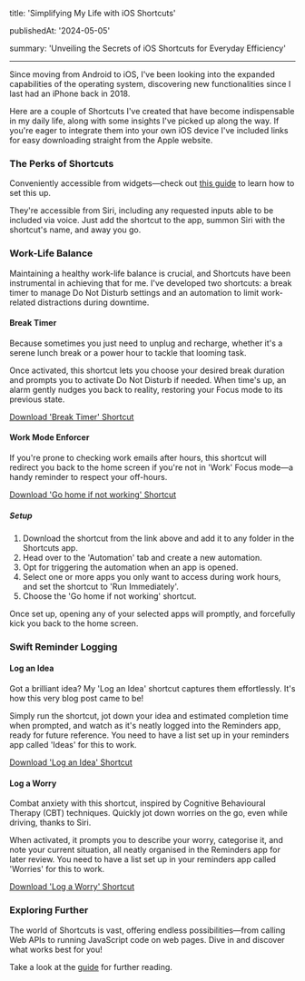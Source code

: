 
title: 'Simplifying My Life with iOS Shortcuts'

publishedAt: '2024-05-05'

summary: 'Unveiling the Secrets of iOS Shortcuts for Everyday Efficiency'

----------

Since moving from Android to iOS, I've been looking into the expanded capabilities of the operating system, discovering new functionalities since I last had an iPhone back in 2018.

Here are a couple of Shortcuts I've created that have become indispensable in my daily life, along with some insights I've picked up along the way. If you're eager to integrate them into your own iOS device I've included links for easy downloading straight from the Apple website.

### The Perks of Shortcuts

Conveniently accessible from widgets—check out [this guide](https://support.apple.com/en-gb/guide/shortcuts/apd029b36d05/ios) to learn how to set this up.

They're accessible from Siri, including any requested inputs able to be included via voice. Just add the shortcut to the app, summon Siri with the shortcut's name, and away you go.

### Work-Life Balance

Maintaining a healthy work-life balance is crucial, and Shortcuts have been instrumental in achieving that for me. I've developed two shortcuts: a break timer to manage Do Not Disturb settings and an automation to limit work-related distractions during downtime.

#### Break Timer

Because sometimes you just need to unplug and recharge, whether it's a serene lunch break or a power hour to tackle that looming task.

Once activated, this shortcut lets you choose your desired break duration and prompts you to activate Do Not Disturb if needed. When time's up, an alarm gently nudges you back to reality, restoring your Focus mode to its previous state.

[Download 'Break Timer' Shortcut](https://www.icloud.com/shortcuts/7baa29cbac2845f5b1634dadbe64880a)

#### Work Mode Enforcer

If you're prone to checking work emails after hours, this shortcut will redirect you back to the home screen if you're not in 'Work' Focus mode—a handy reminder to respect your off-hours.

[Download 'Go home if not working' Shortcut](https://www.icloud.com/shortcuts/c76ba87977d8425eac3e32c96eff4c0b)

##### Setup

1.  Download the shortcut from the link above and add it to any folder in the Shortcuts app.
2.  Head over to the 'Automation' tab and create a new automation.
3.  Opt for triggering the automation when an app is opened.
4.  Select one or more apps you only want to access during work hours, and set the shortcut to 'Run Immediately'.
5.  Choose the 'Go home if not working' shortcut.

Once set up, opening any of your selected apps will promptly, and forcefully kick you back to the home screen.

### Swift Reminder Logging

#### Log an Idea

Got a brilliant idea? My 'Log an Idea' shortcut captures them effortlessly. It's how this very blog post came to be!

Simply run the shortcut, jot down your idea and estimated completion time when prompted, and watch as it's neatly logged into the Reminders app, ready for future reference. You need to have a list set up in your reminders app called 'Ideas' for this to work.

[Download 'Log an Idea' Shortcut](https://www.icloud.com/shortcuts/29b0d8a0f98148dc87b292fd080f728b)

#### Log a Worry

Combat anxiety with this shortcut, inspired by Cognitive Behavioural Therapy (CBT) techniques. Quickly jot down worries on the go, even while driving, thanks to Siri.

When activated, it prompts you to describe your worry, categorise it, and note your current situation, all neatly organised in the Reminders app for later review. You need to have a list set up in your reminders app called 'Worries' for this to work.

[Download 'Log a Worry' Shortcut](https://www.icloud.com/shortcuts/dbf4af57c2f94a32989f709bf2a00834)

### Exploring Further

The world of Shortcuts is vast, offering endless possibilities—from calling Web APIs to running JavaScript code on web pages. Dive in and discover what works best for you!

Take a look at the [guide](https://support.apple.com/en-gb/guide/shortcuts/welcome/ios) for further reading.